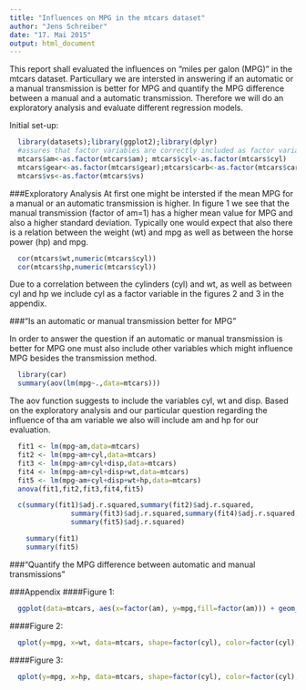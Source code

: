 ```yaml
---
title: "Influences on MPG in the mtcars dataset"
author: "Jens Schreiber"
date: "17. Mai 2015"
output: html_document
---
```


This report shall evaluated the influences on "miles per galon (MPG)" in the mtcars dataset. Particullary we are intersted in answering if an automatic or a manual transmission is better for MPG and quantify the MPG difference between a manual and a automatic transmission. Therefore we will do an exploratory analysis and evaluate different regression models.

Initial set-up:
```r
  library(datasets);library(ggplot2);library(dplyr)
  #assures that factor variables are correctly included as factor variables
  mtcars$am<-as.factor(mtcars$am); mtcars$cyl<-as.factor(mtcars$cyl)
  mtcars$gear<-as.factor(mtcars$gear);mtcars$carb<-as.factor(mtcars$carb)
  mtcars$vs<-as.factor(mtcars$vs)
```

###Exploratory Analysis
At first one might be intersted if the mean MPG for a manual or an automatic transmission is higher. In figure 1 we see that the manual transmission (factor of am=1) has a higher mean value for MPG and also a higher standard deviation. Typically one would expect that also there is a relation between the weight (wt) and mpg as well as between the horse power (hp) and mpg. 
```r
  cor(mtcars$wt,numeric(mtcars$cyl))
  cor(mtcars$hp,numeric(mtcars$cyl))
```
Due to a correlation between the cylinders (cyl) and wt, as well as between cyl and hp we include cyl as a factor variable in the figures 2 and 3 in the appendix.

###“Is an automatic or manual transmission better for MPG”

In order to answer the question if an automatic or manual transmission is better for MPG one must also include other variables which might influence MPG besides the transmission method. 

```r
  library(car)
  summary(aov(lm(mpg~.,data=mtcars)))
```

The aov function suggests to include the variables cyl, wt and disp. Based on the exploratory analysis and our particular question regarding the influence of tha am variable we also will include am and hp for our evaluation. 
```r
  fit1 <- lm(mpg~am,data=mtcars)
  fit2 <- lm(mpg~am+cyl,data=mtcars)
  fit3 <- lm(mpg~am+cyl+disp,data=mtcars)
  fit4 <- lm(mpg~am+cyl+disp+wt,data=mtcars)
  fit5 <- lm(mpg~am+cyl+disp+wt+hp,data=mtcars)
  anova(fit1,fit2,fit3,fit4,fit5)
```

```r
  c(summary(fit1)$adj.r.squared,summary(fit2)$adj.r.squared,
               summary(fit3)$adj.r.squared,summary(fit4)$adj.r.squared, 
               summary(fit5)$adj.r.squared)
``` 

```r
    summary(fit1)
    summary(fit5)
``` 

###"Quantify the MPG difference between automatic and manual transmissions"


###Appendix
####Figure 1:
```r
  ggplot(data=mtcars, aes(x=factor(am), y=mpg,fill=factor(am))) + geom_boxplot()
```

####Figure 2:
```r
  qplot(y=mpg, x=wt, data=mtcars, shape=factor(cyl), color=factor(cyl),main="", xlab="Weight", ylab="MPG")  
```

####Figure 3:
```r
  qplot(y=mpg, x=hp, data=mtcars, shape=factor(cyl), color=factor(cyl),main="",xlab="HP", ylab="MPG")  
```

<!--
Did the student interpret the coefficients correctly?
Did the student do some exploratory data analyses?
Did the student fit multiple models and detail their strategy for model selection?
Did the student answer the questions of interest or detail why the question(s) is (are) not answerable?
Did the student do a residual plot and some diagnostics?
Did the student quantify the uncertainty in their conclusions and/or perform an inference correctly?


```r
  ggplot(mtcars, aes(x=wt, y=mpg,color=factor(am))) +
    geom_point(shape=1) +   
    geom_smooth(method=lm)
```

```r
  ggplot(mtcars, aes(x=hp, y=mpg,color=factor(am))) +
    geom_point(shape=1) +   
    geom_smooth(method=lm)
```

```r
  ggplot(mtcars, aes(x=cyl, y=mpg,color=factor(am))) +
    geom_point(shape=1) +   
    geom_smooth(method=lm)
```
-->
